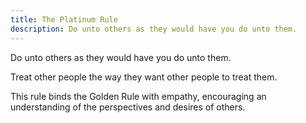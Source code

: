 ```yaml
---
title: The Platinum Rule
description: Do unto others as they would have you do unto them.
---
```


Do unto others as they would have you do unto them.

Treat other people the way they want other people to treat them.

This rule binds the Golden Rule with empathy, encouraging an understanding of the perspectives and desires of others.
